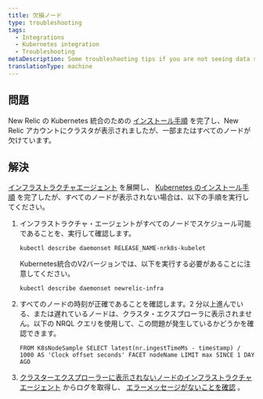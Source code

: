 ```yaml
---
title: 欠損ノード
type: troubleshooting
tags:
  - Integrations
  - Kubernetes integration
  - Troubleshooting
metaDescription: Some troubleshooting tips if you are not seeing data show up for your New Relic's Kubernetes integration.
translationType: machine
---
```


## 問題

New Relic の Kubernetes 統合のための [インストール手順](/docs/kubernetes-monitoring-integration#install) を完了し、New Relic アカウントにクラスタが表示されましたが、一部またはすべてのノードが欠けています。

## 解決

[インフラストラクチャエージェント](#install) を展開し、 [Kubernetes のインストール手順](/docs/kubernetes-monitoring-integration#install) を完了したが、すべてのノードが表示されない場合は、以下の手順を実行してください。

1. インフラストラクチャ・エージェントがすべてのノードでスケジュール可能であることを、実行して確認します。

   ```
   kubectl describe daemonset RELEASE_NAME-nrk8s-kubelet
   ```

   Kubernetes統合のV2バージョンでは、以下を実行する必要があることに注意してください。

   ```
   kubectl describe daemonset newrelic-infra
   ```

2. すべてのノードの時刻が正確であることを確認します。2 分以上進んでいる、または遅れているノードは、クラスタ・エクスプローラに表示されません。以下の NRQL クエリを使用して、この問題が発生しているかどうかを確認できます。

   ```
   FROM K8sNodeSample SELECT latest(nr.ingestTimeMs - timestamp) / 1000 AS 'Clock offset seconds' FACET nodeName LIMIT max SINCE 1 DAY AGO
   ```

3. [クラスターエクスプローラーに表示されないノードのインフラストラクチャエージェント](/docs/integrations/kubernetes-integration/troubleshooting/get-logs-version) からログを取得し、 [エラーメッセージがないことを確認](/docs/integrations/host-integrations/troubleshooting/kubernetes-integration-troubleshooting-error-messages) 。